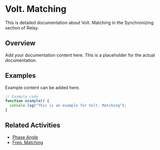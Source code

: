 # Volt. Matching

This is detailed documentation about Volt. Matching in the Synchronizing section of Relay.

## Overview

Add your documentation content here. This is a placeholder for the actual documentation.

## Examples

Example content can be added here.

```typescript
// Example code
function example() {
  console.log("This is an example for Volt. Matching");
}
```

## Related Activities

- [Phase Angle](/docs/relay/synchronizing/phase-angle)
- [Freq. Matching](/docs/relay/synchronizing/freq-matching)

